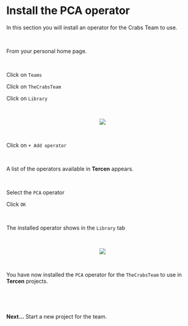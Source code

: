 # Install the PCA operator

In this section you will install an operator for the Crabs Team to use.

\

From your personal home page.

\

Click on `Teams`

Click on `TheCrabsTeam`

Click on `Library`

\

<center><img src="images/0301_Add_Operator.png"></center>

\

Click on `+ Add operator`

\

A list of the operators available in __Tercen__ appears.

\

Select the `PCA` operator

Click `OK`

\

The installed operator shows in the `Library` tab

\

<center><img src="images/0302_Choose_Operator.gif"></center>

\

You have now installed the `PCA` operator for the `TheCrabsTeam` to use in __Tercen__ projects. 

\

\

__Next...__ Start a new project for the team.

